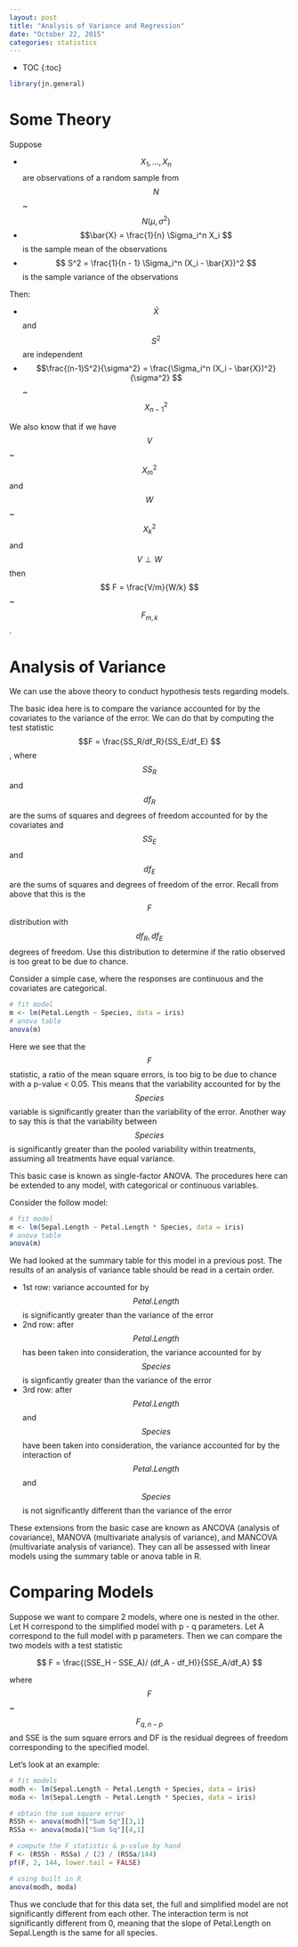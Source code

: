 ```yaml
---
layout: post
title: "Analysis of Variance and Regression"
date: "October 22, 2015"
categories: statistics
---
```


* TOC
{:toc}

```r
library(jn.general)
```

# Some Theory
Suppose

* $$X_1, ..., X_n$$ are observations of a random sample from $$N$$ ~ $$N(\mu, \sigma^2)$$
* $$\bar{X} = \frac{1}{n} \Sigma_i^n X_i $$ is the sample mean of the observations
* $$ S^2 = \frac{1}{n - 1} \Sigma_i^n (X_i - \bar{X})^2 $$ is the sample variance of the observations

Then:

* $$\bar{X}$$ and $$S^2$$ are independent
* $$\frac{(n-1)S^2}{\sigma^2} = \frac{\Sigma_i^n (X_i - \bar{X})^2}{\sigma^2} $$ ~ $$ X^2_{n - 1} $$

We also know that if we have $$V$$ ~ $$ X^2_m $$ and $$W$$ ~ $$ X^2_k $$ and $$ V \perp W $$ then $$ F = \frac{V/m}{W/k} $$ ~ $$F_{m, k}$$. 

# Analysis of Variance
We can use the above theory to conduct hypothesis tests regarding models. 

The basic idea here is to compare the variance accounted for by the covariates to the variance of the error. We can do that by computing the test statistic $$F = \frac{SS_R/df_R}{SS_E/df_E} $$, where $$SS_R$$ and $$df_R$$ are the sums of squares and degrees of freedom accounted for by the covariates and $$SS_E$$ and $$df_E$$ are the sums of squares and degrees of freedom of the error. Recall from above that this is the $$ F $$ distribution with $$ df_R, df_E $$ degrees of freedom. Use this distribution to determine if the ratio observed is too great to be due to chance.

Consider a simple case, where the responses are continuous and the covariates are categorical. 

```r
# fit model
m <- lm(Petal.Length ~ Species, data = iris)
# anova table
anova(m)
```

Here we see that the $$F$$ statistic, a ratio of the mean square errors, is too big to be due to chance with a p-value < 0.05. This means that the variability accounted for by the $$Species$$ variable is significantly greater than the variability of the error. Another way to say this is that the variability between $$Species$$ is significantly greater than the pooled variability within treatments, assuming all treatments have equal variance. 

This basic case is known as single-factor ANOVA. The procedures here can be extended to any model, with categorical or continuous variables. 

Consider the follow model:
```r
# fit model
m <- lm(Sepal.Length ~ Petal.Length * Species, data = iris)
# anova table
anova(m)
```

We had looked at the summary table for this model in a previous post. The results of an analysis of variance table should be read in a certain order. 
  
* 1st row: variance accounted for by $$Petal.Length$$ is significantly greater than the variance of the error
* 2nd row: after $$Petal.Length$$ has been taken into consideration, the variance accounted for by $$Species$$ is signficantly greater than the variance of the error
* 3rd row: after $$Petal.Length$$ and $$Species$$ have been taken into consideration, the variance accounted for by the interaction of $$Petal.Length$$ and $$Species$$ is not significantly different than the variance of the error

These extensions from the basic case are known as ANCOVA (analysis of covariance), MANOVA (multivariate analysis of variance), and MANCOVA (multivariate analysis of variance). They can all be assessed with linear models using the summary table or anova table in R.

# Comparing Models
Suppose we want to compare 2 models, where one is nested in the other. Let H correspond to the simplified model with p - q parameters. Let A correspond to the full model with p parameters. Then we can compare the two models with a test statistic

$$ F = \frac{(SSE_H - SSE_A)/ (df_A - df_H)}{SSE_A/df_A} $$

where $$ F $$ ~ $$ F_{q, n - p} $$ and SSE is the sum square errors and DF is the residual degrees of freedom corresponding to the specified model.

Let's look at an example:
```r
# fit models
modh <- lm(Sepal.Length ~ Petal.Length + Species, data = iris)
moda <- lm(Sepal.Length ~ Petal.Length * Species, data = iris)

# obtain the sum square error
RSSh <- anova(modh)["Sum Sq"][3,1]
RSSa <- anova(moda)["Sum Sq"][4,1]

# compute the F statistic & p-value by hand
F <- (RSSh - RSSa) / (2) / (RSSa/144)
pf(F, 2, 144, lower.tail = FALSE)

# using built in R
anova(modh, moda)
```

Thus we conclude that for this data set, the full and simplified model are not significantly different from each other. The interaction term is not significantly different from 0, meaning that the slope of Petal.Length on Sepal.Length is the same for all species. 